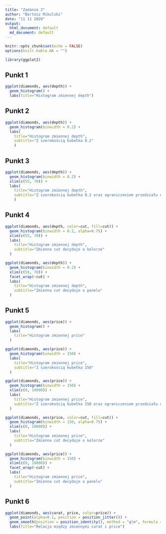 ```yaml
---
title: "Zadanie 2"
author: "Bartosz Mikulski"
date: "11 11 2020"
output:
  html_document: default
  md_document: default
---
```


```r
knitr::opts_chunk$set(echo = FALSE)
options(knitr.kable.NA = "")
```

```r
library(ggplot2)
```

## Punkt 1 

```r
ggplot(diamonds, aes(depth)) + 
  geom_histogram() +
  labs(title="Histogram zmiennej depth")
```

## Punkt 2 

```r
ggplot(diamonds, aes(depth)) + 
  geom_histogram(binwidth = 0.2) +
  labs(
    title="Histogram zmiennej depth",
    subtitle="Z szerokością kubełka 0.2"
    )
```

## Punkt 3

```r
ggplot(diamonds, aes(depth)) + 
  geom_histogram(binwidth = 0.2) + 
  xlim(c(55, 70)) +
  labs(
    title="Histogram zmiennej depth",
    subtitle="Z szerokością kubełka 0.2 oraz ograniczeniem przedziału osi x do [55,70]"
    )
```

## Punkt 4

```r
ggplot(diamonds, aes(depth, color=cut, fill=cut)) + 
  geom_histogram(binwidth = 0.2, alpha=0.75) + 
  xlim(c(55, 70)) +
  labs(
    title="Histogram zmiennej depth",
    subtitle="Zmienna cut decyduje o kolorze"
  )
```

```r
ggplot(diamonds, aes(depth)) + 
  geom_histogram(binwidth = 0.2) + 
  xlim(c(55, 70)) + 
  facet_wrap(~cut) +
  labs(
    title="Histogram zmiennej depth",
    subtitle="Zmienna cut decyduje o panelu"
  )
```

## Punkt 5 

```r
ggplot(diamonds, aes(price)) + 
  geom_histogram() +
  labs(
    title="Histogram zmiennej price"
  )
```

```r
ggplot(diamonds, aes(price)) + 
  geom_histogram(binwidth = 150) +
  labs(
    title="Histogram zmiennej price",
    subtitle="Z szerokością kubełka 150"
  )
```

```r
ggplot(diamonds, aes(price)) + 
  geom_histogram(binwidth = 150) + 
  xlim(c(0, 10000)) +
  labs(
    title="Histogram zmiennej price",
    subtitle="Z szerokością kubełka 150 oraz ograniczeniem przedziału osi x do [0,10000]"
  )
```

```r
ggplot(diamonds, aes(price, color=cut, fill=cut)) + 
  geom_histogram(binwidth = 150, alpha=0.75) + 
  xlim(c(0, 10000)) +
  labs(
    title="Histogram zmiennej price",
    subtitle="Zmienna cut decyduje o kolorze"
  )
```

```r
ggplot(diamonds, aes(price)) + 
  geom_histogram(binwidth = 150) + 
  xlim(c(0, 10000)) +
  facet_wrap(~cut) +
  labs(
    title="Histogram zmiennej price",
    subtitle="Zmienna cut decyduje o panelu"
  )
```

## Punkt 6

```r
ggplot(diamonds, aes(carat, price, color=price)) +
  geom_point(alpha=0.1, position = position_jitter()) +
  geom_smooth(position = position_identity(), method = "glm", formula = y ~ poly(x,2)) +
  labs(title="Relacja między zmiennymi carat i price")
```
